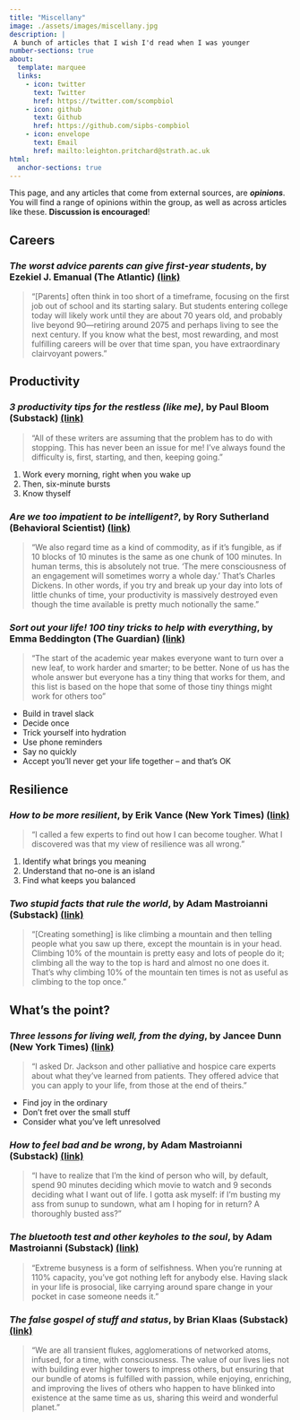 ```yaml
---
title: "Miscellany"
image: ./assets/images/miscellany.jpg
description: |
 A bunch of articles that I wish I'd read when I was younger
number-sections: true
about:
  template: marquee
  links:
    - icon: twitter
      text: Twitter
      href: https://twitter.com/scompbiol
    - icon: github
      text: Github
      href: https://github.com/sipbs-compbiol
    - icon: envelope
      text: Email
      href: mailto:leighton.pritchard@strath.ac.uk
html:
  anchor-sections: true
---
```


::: {.callout-caution}
This page, and any articles that come from external sources, are **_opinions_**. You will find a range of opinions within the group, as well as across articles like these. **Discussion is encouraged**!
:::

## Careers

### _The worst advice parents can give first-year students_, by Ezekiel J. Emanual (The Atlantic) [(link)](){targe="_blank"}

> "[Parents] often think in too short of a timeframe, focusing on the first job out of school and its starting salary. But students entering college today will likely work until they are about 70 years old, and probably live beyond 90—retiring around 2075 and perhaps living to see the next century. If you know what the best, most rewarding, and most fulfilling careers will be over that time span, you have extraordinary clairvoyant powers."

## Productivity

### _3 productivity tips for the restless (like me)_, by Paul Bloom (Substack) [(link)](https://smallpotatoes.paulbloom.net/p/three-productivity-tips-for-the-restless){target="_blank"}

> "All of these writers are assuming that the problem has to do with stopping. This has never been an issue for me! I’ve always found the difficulty is, first, starting, and then, keeping going."

1. Work every morning, right when you wake up
2. Then, six-minute bursts
3. Know thyself

### _Are we too impatient to be intelligent?_, by Rory Sutherland (Behavioral Scientist) [(link)](https://behavioralscientist.org/are-we-too-impatient-to-be-intelligent/){target="_blank"}

> "We also regard time as a kind of commodity, as if it’s fungible, as if 10 blocks of 10 minutes is the same as one chunk of 100 minutes. In human terms, this is absolutely not true. 'The mere consciousness of an engagement will sometimes worry a whole day.' That’s Charles Dickens. In other words, if you try and break up your day into lots of little chunks of time, your productivity is massively destroyed even though the time available is pretty much notionally the same."

### _Sort out your life! 100 tiny tricks to help with everything_, by Emma Beddington (The Guardian) [(link)](https://www.theguardian.com/lifeandstyle/article/2024/sep/03/sort-out-your-life-100-tiny-tricks-to-help-with-everything-from-digital-overwhelm-to-lumpy-sugar-and-unpaid-bills){target="_blank"}

> "The start of the academic year makes everyone want to turn over a new leaf, to work harder and smarter; to be better. None of us has the whole answer but everyone has a tiny thing that works for them, and this list is based on the hope that some of those tiny things might work for others too"

- Build in travel slack
- Decide once
- Trick yourself into hydration
- Use phone reminders
- Say no quickly
- Accept you’ll never get your life together – and that’s OK

## Resilience

### _How to be more resilient_, by Erik Vance (New York Times) [(link)](vance.html){target="_blank"}

> "I called a few experts to find out how I can become tougher. What I discovered was that my view of resilience was all wrong."

1. Identify what brings you meaning
2. Understand that no-one is an island
3. Find what keeps you balanced

### _Two stupid facts that rule the world_, by Adam Mastroianni (Substack) [(link)](https://www.experimental-history.com/p/two-stupid-facts-that-rule-the-world){target="_blank"}

> "[Creating something] is like climbing a mountain and then telling people what you saw up there, except the mountain is in your head. Climbing 10% of the mountain is pretty easy and lots of people do it; climbing all the way to the top is hard and almost no one does it. That’s why climbing 10% of the mountain ten times is not as useful as climbing to the top once."

## What's the point?

### _Three lessons for living well, from the dying_, by Jancee Dunn (New York Times) [(link)](dunn.html){target="_blank"}

> "I asked Dr. Jackson and other palliative and hospice care experts about what they’ve learned from patients. They offered advice that you can apply to your life, from those at the end of theirs."

- Find joy in the ordinary
- Don't fret over the small stuff
- Consider what you've left unresolved

### _How to feel bad and be wrong_, by Adam Mastroianni (Substack) [(link)](https://www.experimental-history.com/p/how-to-feel-bad-and-be-wrong){target="_blank"}

> "I have to realize that I’m the kind of person who will, by default, spend 90 minutes deciding which movie to watch and 9 seconds deciding what I want out of life. I gotta ask myself: if I’m busting my ass from sunup to sundown, what am I hoping for in return? A thoroughly busted ass?"

### _The bluetooth test and other keyholes to the soul_, by Adam Mastroianni (Substack) [(link)](https://www.experimental-history.com/p/the-bluetooth-test-and-other-keyholes){target="_blank"}

> "Extreme busyness is a form of selfishness. When you’re running at 110% capacity, you’ve got nothing left for anybody else. Having slack in your life is prosocial, like carrying around spare change in your pocket in case someone needs it."

### _The false gospel of stuff and status_, by Brian Klaas (Substack) [(link)](https://www.forkingpaths.co/p/the-false-gospel-of-stuff-and-status){target="_blank|}

> "We are all transient flukes, agglomerations of networked atoms, infused, for a time, with consciousness. The value of our lives lies not with building ever higher towers to impress others, but ensuring that our bundle of atoms is fulfilled with passion, while enjoying, enriching, and improving the lives of others who happen to have blinked into existence at the same time as us, sharing this weird and wonderful planet."